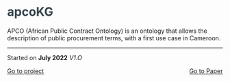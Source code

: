 <html>
<head><title>Projects</title>
</head>
<body>
    <h1 style = "color: rgb(54, 69, 79);">apcoKG</h1>
     <p>APCO (African Public Contract Ontology) is an ontology that allows the description of public procurement terms, with a first use case in Cameroon.</p>
    <hr/>
     <p>Started on <b>July 2022</b>  *V1.O*</p>
    <div style="display: flex; justify-content: space-between;"> <a href="https://github.com/AI4Africa/apcoKG">Go to project</a>
    <a  href="https://scholar.google.com/citations?view_op=view_citation&hl=fr&user=VQQWyc0AAAAJ&citation_for_view=VQQWyc0AAAAJ:u5HHmVD_uO8C">Go to Paper </a> 
    </div>

</body>
</html>